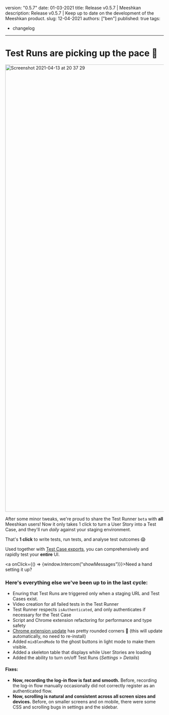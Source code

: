 version: "0.5.7"
date: 01-03-2021
title: Release v0.5.7 | Meeshkan
description: Release v0.5.7 | Keep up to date on the development of the Meeshkan product.
slug: 12-04-2021
authors: ["ben"]
published: true
tags:
  - changelog
---

# Test Runs are picking up the pace 🏃 

<img width="1421" alt="Screenshot 2021-04-13 at 20 37 29" src="https://user-images.githubusercontent.com/76995637/114603491-12d76480-9c98-11eb-908e-58f8efab88a1.png">

After some minor tweaks, we're proud to share the Test Runner `beta` with **all** Meeshkan users! Now it only takes 1 click to turn a User Story into a Test Case, and they'll run _daily_ against your staging environment. 

That's **1 click** to write tests, run tests, and analyse test outcomes 😱 

Used together with [Test Case exports](https://meeshkan.com/blog/how-to-puppeteer-jest-github-action/), you can comprehensively and rapidly test your **entire** UI. 

<a onClick={() => {window.Intercom("showMessages")}}>Need a hand setting it up?</a>


### Here's everything else we've been up to in the last cycle:

- Enuring that Test Runs are triggered only when a staging URL and Test Cases exist.
- Video creation for all failed tests in the Test Runner
- Test Runner respects `isAuthenticated`, and only authenticates if necessary for the Test Case
- Script and Chrome extension refactoring for performance and type safety
- [Chrome extension update](https://chrome.google.com/webstore/detail/meeshkan-recorder/cfjdddhjecoeahjkmegbkakfpppflmgo?hl=en) has pretty rounded corners 🤗 (this will update automatically, no need to re-install)
- Added `mixBlendMode` to the ghost buttons in light mode to make them visible.
- Added a skeleton table that displays while User Stories are loading
- Added the ability to turn on/off Test Runs (_Settings_ > _Details_)


#### Fixes:

- **Now, recording the log-in flow is fast and smooth.** Before, recording the log-in flow manually occasionally did not correctly register as an authenticated flow.
- **Now, scrolling is natural and consistent across all screen sizes and devices.** Before, on smaller screens and on mobile, there were some CSS and scrolling bugs in settings and the sidebar.
